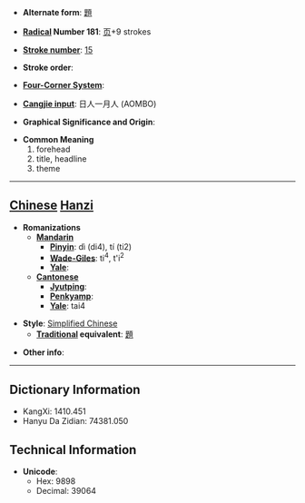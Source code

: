 * '''Alternate form''': [[題]]

* '''[[Wiktionary:Chinese radical index| Radical]] Number 181''': [[Wiktionary:Chinese radical index 页|页]]+9 strokes

* '''[[Wiktionary:Chinese total strokes index|Stroke number]]''': [[Wiktionary:Chinese total strokes index 15|15]]

* '''Stroke order''': 

* '''[[Wiktionary:Chinese four corner index|Four-Corner System]]''': 

* '''[[Wiktionary:Chinese Cangjie index|Cangjie input]]''': 日人一月人 (AOMBO)

* '''Graphical Significance and Origin''': 

* '''Common Meaning'''
*#forehead
*# title, headline
*# theme


----

== [[Chinese]] [[Hanzi]] ==

* '''Romanizations'''
** '''[[Mandarin]]'''
*** '''[[Pinyin]]''': dì (di4), tí (ti2)
*** '''[[Wade-Giles]]''': ti<sup>4</sup>, t'i<sup>2</sup>
*** '''[[Yale]]''': 
** '''[[Cantonese]]'''
*** '''[[Jyutping]]''':
*** '''[[Penkyamp]]''': 
*** '''[[Yale]]''': tai4

* '''Style''': [[Simplified Chinese]] 
** '''[[Traditional Chinese|Traditional]] equivalent''': [[題]]

* '''Other info''': 

----

== Dictionary Information ==

* KangXi: 1410.451
* Hanyu Da Zidian: 74381.050

== Technical Information ==

* '''Unicode''':
** Hex: 9898
** Decimal: 39064